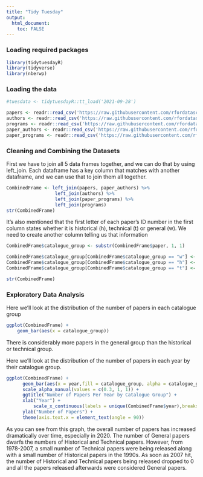 ```yaml
---
title: "Tidy Tuesday"
output: 
  html_document:
    toc: FALSE
---
```

### Loading required packages
```r
library(tidytuesdayR)
library(tidyverse)
library(nberwp)
```



### Loading the data
```r
#tuesdata <- tidytuesdayR::tt_load('2021-09-28')

papers <- readr::read_csv('https://raw.githubusercontent.com/rfordatascience/tidytuesday/master/data/2021/2021-09-28/papers.csv')
authors <- readr::read_csv('https://raw.githubusercontent.com/rfordatascience/tidytuesday/master/data/2021/2021-09-28/authors.csv')
programs <- readr::read_csv('https://raw.githubusercontent.com/rfordatascience/tidytuesday/master/data/2021/2021-09-28/programs.csv')
paper_authors <- readr::read_csv('https://raw.githubusercontent.com/rfordatascience/tidytuesday/master/data/2021/2021-09-28/paper_authors.csv')
paper_programs <- readr::read_csv('https://raw.githubusercontent.com/rfordatascience/tidytuesday/master/data/2021/2021-09-28/paper_programs.csv')


```


### Cleaning and Combining the Datasets
First we have to join all 5 data frames together, and we can do that by using left_join. Each dataframe has a key column that matches with another dataframe, and we can use that to join them all together.
```r
CombinedFrame <- left_join(papers, paper_authors) %>%
                  left_join(authors) %>%
                  left_join(paper_programs) %>%
                  left_join(programs)
str(CombinedFrame)
```

It's also mentioned that the first letter of each paper's ID number in the first column states whether it is historical (h), technical (t) or general (w). We need to create another column telling us that information

```r
CombinedFrame$catalogue_group <- substr(CombinedFrame$paper, 1, 1)

CombinedFrame$catalogue_group[CombinedFrame$catalogue_group == "w"] <- "General"
CombinedFrame$catalogue_group[CombinedFrame$catalogue_group == "h"] <- "Historical"
CombinedFrame$catalogue_group[CombinedFrame$catalogue_group == "t"] <- "Technical"

str(CombinedFrame)
```


### Exploratory Data Analysis

Here we'll look at the distribution of the number of papers in each catalogue group
```r
ggplot(CombinedFrame) +
    geom_bar(aes(x = catalogue_group))

```

There is considerably more papers in the general group than the historical or technical group.


Here we'll look at the distribution of the number of papers in each year by their catalogue group.
```r
ggplot(CombinedFrame) +
      geom_bar(aes(x = year,fill = catalogue_group, alpha = catalogue_group)) +
      scale_alpha_manual(values = c(0.3, 1, 1)) +
      ggtitle("Number of Papers Per Year by Catalogue Group") +
      xlab("Year") +
          scale_x_continuous(labels = unique(CombinedFrame$year),breaks=unique(CombinedFrame$year)) +
      ylab("Number of Papers") +
      theme(axis.text.x = element_text(angle = 90))

```

As you can see from this graph, the overall number of papers has increased dramatically over time, especially in 2020. The number of General papers dwarfs the numbers of Historical and Technical papers. However, from 1978-2007, a small number of Technical papers were being released along with a small number of Historical papers in the 1990s. As soon as 2007 hit, the number of Historical and Technical papers being released dropped to 0 and all the papers released afterwards were considered General papers. 














